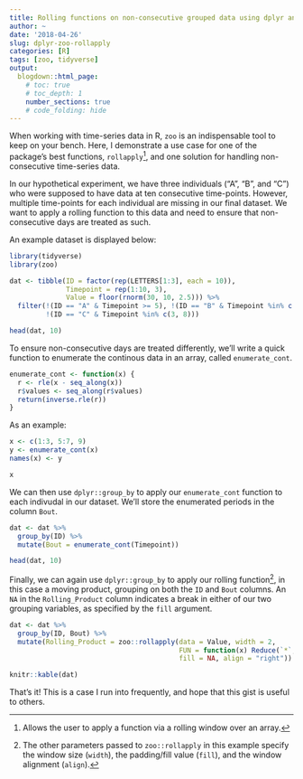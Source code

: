 ```yaml
---
title: Rolling functions on non-consecutive grouped data using dplyr and zoo
author: ~
date: '2018-04-26'
slug: dplyr-zoo-rollapply
categories: [R]
tags: [zoo, tidyverse]
output:
  blogdown::html_page:
    # toc: true
    # toc_depth: 1
    number_sections: true
    # code_folding: hide
---
```


When working with time-series data in R, `zoo` is an indispensable tool to keep on your bench. Here, I  demonstrate a use case for one of the package's best functions, `rollapply`[^1], and one solution for handling non-consecutive time-series data.

[^1]: Allows the user to apply a function via a rolling window over an array.

In our hypothetical experiment, we have three individuals ("A", "B", and "C") who were supposed to have data at ten consecutive time-points. However, multiple time-points for each individual are missing in our final dataset. We want to apply a rolling function to this data and need to ensure that non-consecutive days are treated as such.

An example dataset is displayed below:

```r
library(tidyverse)
library(zoo)

dat <- tibble(ID = factor(rep(LETTERS[1:3], each = 10)),
              Timepoint = rep(1:10, 3),
              Value = floor(rnorm(30, 10, 2.5))) %>% 
  filter(!(ID == "A" & Timepoint >= 5), !(ID == "B" & Timepoint %in% c(4,5,6)),
         !(ID == "C" & Timepoint %in% c(3, 8)))

head(dat, 10)
```

To ensure non-consecutive days are treated differently, we'll write a quick function to enumerate the continous data in an array, called `enumerate_cont`.

```r
enumerate_cont <- function(x) {
  r <- rle(x - seq_along(x))
  r$values <- seq_along(r$values)
  return(inverse.rle(r))
}
```

As an example:

```r
x <- c(1:3, 5:7, 9)
y <- enumerate_cont(x)
names(x) <- y

x
```

We can then use `dplyr::group_by` to apply our `enumerate_cont` function to each indivudal in our dataset. We'll store the enumerated periods in the column `Bout`.

```r
dat <- dat %>% 
  group_by(ID) %>% 
  mutate(Bout = enumerate_cont(Timepoint))

head(dat, 10)
```

Finally, we can again use `dplyr::group_by` to apply our rolling function[^2], in this case a moving product, grouping on both the `ID` and `Bout` columns. An `NA` in the `Rolling_Product` column indicates a break in either of our two grouping variables, as specified by the `fill` argument.

[^2]: The other parameters passed to `zoo::rollapply` in this example specify the window size (`width`), the padding/fill value (`fill`), and the window alignment (`align`). 

```r
dat <- dat %>% 
  group_by(ID, Bout) %>% 
  mutate(Rolling_Product = zoo::rollapply(data = Value, width = 2,
                                          FUN = function(x) Reduce(`*`, x),
                                          fill = NA, align = "right"))

knitr::kable(dat)
```

That's it! This is a case I run into frequently, and hope that this gist is useful to others.